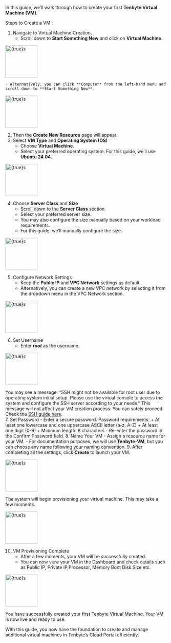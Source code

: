 In this guide, we’ll walk through how to create your first **Tenbyte Virtual Machine (VM)**.

Steps to Create a VM :
1. Navigate to Virtual Machine Creation.
    - Scroll down to **Start Something New** and click on **Virtual Machine**.

<img
  src="/tenbyte-cloud/VM-Creation/01.png"
  alt={true}s
  width="100"
/>

    - Alternatively, you can click **Compute** from the left-hand menu and scroll down to **Start Something New**.

<img
  src="/tenbyte-cloud/VM-Creation/02.png"
  alt={true}s
  width="100"
/>

2. Then the **Create New Resource** page will appear.
3. Select **VM Type** and **Operating System (OS)**
    - Choose **Virtual Machine**.
    - Select your preferred operating system. For this guide, we’ll use **Ubuntu 24.04**.

<img
  src="/tenbyte-cloud/VM-Creation/03.png"
  alt={true}s
  width="100"
/>

4. Choose **Server Class** and **Size**
    - Scroll down to the **Server Class** section.
    - Select your preferred server size.
    - You may also configure the size manually based on your workload requirements.
    - For this guide, we’ll manually configure the size.

<img
  src="/tenbyte-cloud/VM-Creation/04.png"
  alt={true}s
  width="100"
/>

5.	Configure Network Settings
    - Keep the **Public IP** and **VPC Network** settings as default.
    - Alternatively, you can create a new VPC network by selecting it from the dropdown menu in the VPC Network section.

<img
  src="/tenbyte-cloud/VM-Creation/004.png"
  alt={true}s
  width="100"
/>

6.	Set Username
    - Enter ***root*** as the username.

<img
  src="/tenbyte-cloud/VM-Creation/05.png"
  alt={true}s
  width="100"
/>

<Note>You may see a message: “SSH might not be available for root user due to operating system initial setup. Please use the virtual console to access the system and configure the SSH server according to your needs.” This message will not affect your VM creation process. You can safely proceed. Check the [SSH guide here](Connecting-to-Your-Tenbyte-VM-via-SSH).</Note>     
7.	Set Password
    - Enter a secure password. Password requirements:
        + At least one lowercase and one uppercase ASCII letter (a-z, A-Z)
        + At least one digit (0-9)
        + Minimum length: 8 characters
    - Re-enter the password in the Confirm Password field.
8.	Name Your VM
    - Assign a resource name for your VM.
    - For documentation purposes, we will use **Tenbyte-VM**, but you can choose any name following your naming convention.
9. After completing all the settings, click **Create** to launch your VM. 

<img
  src="/tenbyte-cloud/VM-Creation/06.png"
  alt={true}s
  width="100"
/>

The system will begin provisioning your virtual machine. This may take a few moments.

<img
  src="/tenbyte-cloud/VM-Creation/07.png"
  alt={true}s
  width="100"
/>

10. VM Provisioning Complete
    - After a few moments, your VM will be successfully created.
    - You can now view your VM in the Dashboard and check details such as Public IP, Private IP,Processor, Memory Boot Disk Size etc.

<img
  src="/tenbyte-cloud/VM-Creation/08.png"
  alt={true}s
  width="100"
/>

You have successfully created your first Tenbyte Virtual Machine. Your VM is now live and ready to use. 

With this guide, you now have the foundation to create and manage additional virtual machines in Tenbyte’s Cloud Portal efficiently.